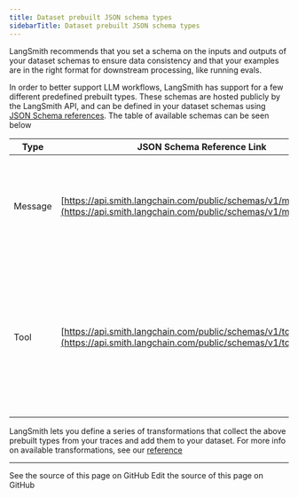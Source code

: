 ```yaml
---
title: Dataset prebuilt JSON schema types
sidebarTitle: Dataset prebuilt JSON schema types
---
```


LangSmith recommends that you set a schema on the inputs and outputs of your dataset schemas to ensure data consistency and that your examples are in the right format for downstream processing, like running evals.

In order to better support LLM workflows, LangSmith has support for a few different predefined prebuilt types. These schemas are hosted publicly by the LangSmith API, and can be defined in your dataset schemas using [JSON Schema references](https://json-schema.org/understanding-json-schema/structuring#dollarref). The table of available schemas can be seen below

| Type    | JSON Schema Reference Link                                                                                                       | Usage                                                                                                                     |
| ------- | -------------------------------------------------------------------------------------------------------------------------------- | ------------------------------------------------------------------------------------------------------------------------- |
| Message | [https://api.smith.langchain.com/public/schemas/v1/message.json](https://api.smith.langchain.com/public/schemas/v1/message.json) | Represents messages sent to a chat model, following the OpenAI standard format.                                           |
| Tool    | [https://api.smith.langchain.com/public/schemas/v1/tooldef.json](https://api.smith.langchain.com/public/schemas/v1/tooldef.json) | Tool definitions available to chat models for function calling, defined in OpenAI's JSON Schema inspired function format. |

LangSmith lets you define a series of transformations that collect the above prebuilt types from your traces and add them to your dataset. For more info on available transformations, see our [reference](/langsmith/dataset-transformations)

---

<CardGroup cols={2}>
  <Card title="View Source" icon="eye" href="https://github.com/langchain-ai/docs/blob/main/src/langsmith/dataset-json-types.mdx">
    See the source of this page on GitHub
  </Card>
  <Card title="Edit Source" icon="pen-to-square" href="https://github.com/langchain-ai/docs/edit/main/src/langsmith/dataset-json-types.mdx">
    Edit the source of this page on GitHub
  </Card>
</CardGroup>
